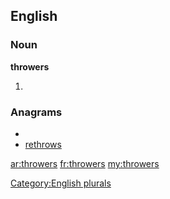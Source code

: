 ==English==

===Noun===
'''throwers'''

# {{plural of|[[thrower]]}}

===Anagrams===
* {{alphagram|ehorrstw}}
* [[rethrows#English|rethrows]]

[[Category:English plurals]]

[[ar:throwers]]
[[fr:throwers]]
[[my:throwers]]